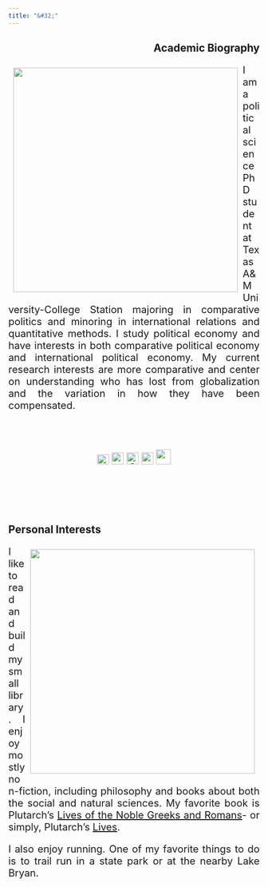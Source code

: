 ```yaml
---
title: "&#32;"
---
```

<head> <meta Nicholas Norfleet Ray/>
  <!-- Google tag (gtag.js) -->
  <script async src="https://www.googletagmanager.com/gtag/js?id=G-2BJ6GPSDGY"></script>
  <script>
    window.dataLayer = window.dataLayer || [];
    function gtag(){dataLayer.push(arguments);}
    gtag('js', new Date());
    gtag('config', 'G-2BJ6GPSDGY');
  </script>
  <meta Political Science/>
  <meta Texas A&M University/>
</head>
<section>
<h1 align="right"> Academic Biography </h1>
  <p> <img src="index_files/Self-Portrait.jpg" style="float:left;padding:10px;width:450px;height:450px;">
  </p>
  <p align="justify" style = "font-size:20px;margin-bottom:2cm;"> I am a political science PhD student at Texas A&M University-College Station majoring in comparative politics and minoring in international relations and quantitative methods. I study political economy and have interests in both comparative political economy and international political economy. My current research interests are more comparative and center on understanding who has lost from globalization and the variation in how they have been compensated.
  </p>
  <p align="center" style = "font-size:20px;margin-bottom:3cm;">
  <a href = "mailto: nnray@tamu.edu"> <img src="index_files/gmail.png" style="width:24px;height:20px;"></a>
  <a href=index_files/Ray_CV.pdf>  <img src="index_files/cv.png" style="width:24px;height:24px;"></a> 
  <a href=https://orcid.org/0000-0003-2766-9567><img alt="ORCID logo" src="https://info.orcid.org/wp-content/uploads/2019/11/orcid_24x24.png" width="24" height="24"/></a> 
  <a href=https://github.com/nnray> <i class="fa fa-github fa-lg" style=" vertical-align: middle;" ></i></a>
  <a href=https://scholar.google.com/citations?hl=en&user=d9-Ls4YAAAAJ> <img src="index_files/googlescholar.png" style="width:24px;height:24px;"></a>
  <a href=https://bush.tamu.edu/pols/degrees/phd/nray/> <img src="index_files/TAM-LogoBox.png" style="width:30px;height:30px;"></a>
  </p>
</section>
  
<section>
<h1 align="left"> Personal Interests </h1>
  <p> <img src="index_files/Books.jpg" style="float:right;padding:10px;width:450px;height:450px">
  </p>
  <p align="justify" style="font-size:20px;"> I like to read and build my small library. I enjoy mostly non-fiction, including philosophy and books about both the social and natural sciences. My favorite book is Plutarch's <a href=https://penelope.uchicago.edu/Thayer/e/roman/texts/plutarch/lives/home.html><u>Lives of the Noble Greeks and Romans</u></a>- or simply, Plutarch's <u>Lives</u>.
  </p>
  <p align="justify" style="font-size:20px;"> I also enjoy running. One of my favorite things to do is to trail run in a state park or at the nearby Lake Bryan.
  </p>
</section>